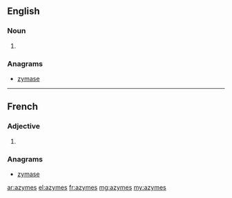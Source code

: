 ==English==

===Noun===
{{head|en|plural}}

# {{plural of|azyme|lang=en}}

===Anagrams===
* [[zymase#English|zymase]]

----

==French==

===Adjective===
{{fr-adj-form}} {{p}}

# {{plural of|azyme|lang=fr}}

===Anagrams===
* [[zymase#French|zymase]]

[[ar:azymes]]
[[el:azymes]]
[[fr:azymes]]
[[mg:azymes]]
[[my:azymes]]
